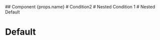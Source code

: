 <If condition={props.isVisible}>
  ## Component {props.name}
</If>

<ElseIf condition={props.isEqualTo2(props.num)}>
  # Condition2
</ElseIf>

<Else>
  <If condition={props.num == 2}>
    # Nested Condition 1
  </If>

  <Else>
    # Nested Default
  </Else>

  # Default
</Else>
